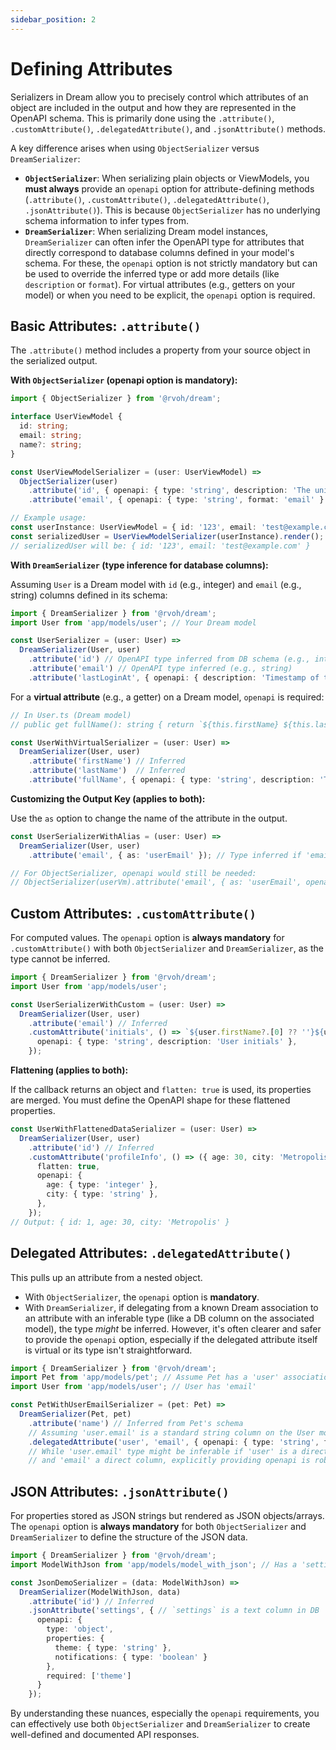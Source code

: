 ```yaml
---
sidebar_position: 2
---
```


# Defining Attributes

Serializers in Dream allow you to precisely control which attributes of an object are included in the output and how they are represented in the OpenAPI schema. This is primarily done using the `.attribute()`, `.customAttribute()`, `.delegatedAttribute()`, and `.jsonAttribute()` methods.

A key difference arises when using `ObjectSerializer` versus `DreamSerializer`:

-   **`ObjectSerializer`**: When serializing plain objects or ViewModels, you **must always** provide an `openapi` option for attribute-defining methods (`.attribute()`, `.customAttribute()`, `.delegatedAttribute()`, `.jsonAttribute()`). This is because `ObjectSerializer` has no underlying schema information to infer types from.
-   **`DreamSerializer`**: When serializing Dream model instances, `DreamSerializer` can often infer the OpenAPI type for attributes that directly correspond to database columns defined in your model's schema. For these, the `openapi` option is not strictly mandatory but can be used to override the inferred type or add more details (like `description` or `format`). For virtual attributes (e.g., getters on your model) or when you need to be explicit, the `openapi` option is required.

## Basic Attributes: `.attribute()`

The `.attribute()` method includes a property from your source object in the serialized output.

**With `ObjectSerializer` (openapi option is mandatory):**

```typescript
import { ObjectSerializer } from '@rvoh/dream';

interface UserViewModel {
  id: string;
  email: string;
  name?: string;
}

const UserViewModelSerializer = (user: UserViewModel) =>
  ObjectSerializer(user)
    .attribute('id', { openapi: { type: 'string', description: 'The unique identifier' } })
    .attribute('email', { openapi: { type: 'string', format: 'email' } });

// Example usage:
const userInstance: UserViewModel = { id: '123', email: 'test@example.com', name: 'Test User' };
const serializedUser = UserViewModelSerializer(userInstance).render();
// serializedUser will be: { id: '123', email: 'test@example.com' }
```

**With `DreamSerializer` (type inference for database columns):**

Assuming `User` is a Dream model with `id` (e.g., integer) and `email` (e.g., string) columns defined in its schema:

```typescript
import { DreamSerializer } from '@rvoh/dream';
import User from 'app/models/user'; // Your Dream model

const UserSerializer = (user: User) =>
  DreamSerializer(User, user)
    .attribute('id') // OpenAPI type inferred from DB schema (e.g., integer)
    .attribute('email') // OpenAPI type inferred (e.g., string)
    .attribute('lastLoginAt', { openapi: { description: 'Timestamp of the last login', format: 'date-time' } }); // DB type inferred, but adding description and format
```

For a **virtual attribute** (e.g., a getter) on a Dream model, `openapi` is required:

```typescript
// In User.ts (Dream model)
// public get fullName(): string { return `${this.firstName} ${this.lastName}`; }

const UserWithVirtualSerializer = (user: User) =>
  DreamSerializer(User, user)
    .attribute('firstName') // Inferred
    .attribute('lastName')  // Inferred
    .attribute('fullName', { openapi: { type: 'string', description: 'The full name of the user.' } }); // `openapi` required for virtual attribute
```

**Customizing the Output Key (applies to both):**

Use the `as` option to change the name of the attribute in the output.

```typescript
const UserSerializerWithAlias = (user: User) =>
  DreamSerializer(User, user)
    .attribute('email', { as: 'userEmail' }); // Type inferred if 'email' is a DB column

// For ObjectSerializer, openapi would still be needed:
// ObjectSerializer(userVm).attribute('email', { as: 'userEmail', openapi: { type: 'string' } });
```

## Custom Attributes: `.customAttribute()`

For computed values. The `openapi` option is **always mandatory** for `.customAttribute()` with both `ObjectSerializer` and `DreamSerializer`, as the type cannot be inferred.

```typescript
import { DreamSerializer } from '@rvoh/dream';
import User from 'app/models/user';

const UserSerializerWithCustom = (user: User) =>
  DreamSerializer(User, user)
    .attribute('email') // Inferred
    .customAttribute('initials', () => `${user.firstName?.[0] ?? ''}${user.lastName?.[0] ?? ''}`.toUpperCase(), {
      openapi: { type: 'string', description: 'User initials' },
    });
```

**Flattening (applies to both):**

If the callback returns an object and `flatten: true` is used, its properties are merged. You must define the OpenAPI shape for these flattened properties.

```typescript
const UserWithFlattenedDataSerializer = (user: User) =>
  DreamSerializer(User, user)
    .attribute('id') // Inferred
    .customAttribute('profileInfo', () => ({ age: 30, city: 'Metropolis' }), {
      flatten: true,
      openapi: {
        age: { type: 'integer' },
        city: { type: 'string' },
      },
    });
// Output: { id: 1, age: 30, city: 'Metropolis' }
```

## Delegated Attributes: `.delegatedAttribute()`

This pulls up an attribute from a nested object.

-   With `ObjectSerializer`, the `openapi` option is **mandatory**.
-   With `DreamSerializer`, if delegating from a known Dream association to an attribute with an inferable type (like a DB column on the associated model), the type *might* be inferred. However, it's often clearer and safer to provide the `openapi` option, especially if the delegated attribute itself is virtual or its type isn't straightforward.

```typescript
import { DreamSerializer } from '@rvoh/dream';
import Pet from 'app/models/pet'; // Assume Pet has a 'user' association to User model
import User from 'app/models/user'; // User has 'email'

const PetWithUserEmailSerializer = (pet: Pet) =>
  DreamSerializer(Pet, pet)
    .attribute('name') // Inferred from Pet's schema
    // Assuming 'user.email' is a standard string column on the User model
    .delegatedAttribute('user', 'email', { openapi: { type: 'string', format: 'email', description: "Owner's email" } });
    // While 'user.email' type might be inferable if 'user' is a direct association
    // and 'email' a direct column, explicitly providing openapi is robust.
```

## JSON Attributes: `.jsonAttribute()`

For properties stored as JSON strings but rendered as JSON objects/arrays. The `openapi` option is **always mandatory** for both `ObjectSerializer` and `DreamSerializer` to define the structure of the JSON data.

```typescript
import { DreamSerializer } from '@rvoh/dream';
import ModelWithJson from 'app/models/model_with_json'; // Has a 'settings' text column storing JSON

const JsonDemoSerializer = (data: ModelWithJson) =>
  DreamSerializer(ModelWithJson, data)
    .attribute('id') // Inferred
    .jsonAttribute('settings', { // `settings` is a text column in DB
      openapi: { 
        type: 'object', 
        properties: { 
          theme: { type: 'string' }, 
          notifications: { type: 'boolean' } 
        },
        required: ['theme']
      }
    });
```

By understanding these nuances, especially the `openapi` requirements, you can effectively use both `ObjectSerializer` and `DreamSerializer` to create well-defined and documented API responses.

